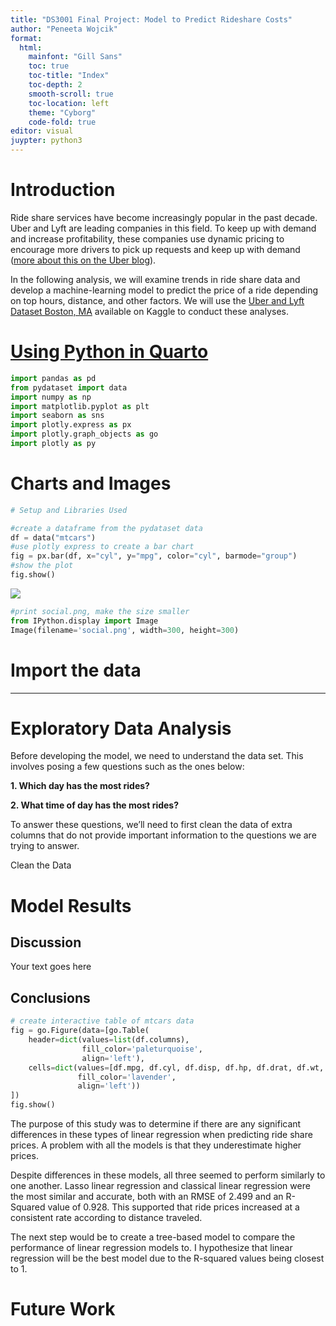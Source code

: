 ```yaml
---
title: "DS3001 Final Project: Model to Predict Rideshare Costs"
author: "Peneeta Wojcik"
format: 
  html:
    mainfont: "Gill Sans"
    toc: true
    toc-title: "Index"
    toc-depth: 2
    smooth-scroll: true
    toc-location: left
    theme: "Cyborg"
    code-fold: true
editor: visual
juypter: python3
---
```


# Introduction

Ride share services have become increasingly popular in the past decade. Uber and Lyft are leading companies in this field. To keep up with demand and increase profitability, these companies use dynamic pricing to encourage more drivers to pick up requests and keep up with demand ([more about this on the Uber blog](https://www.uber.com/en-GB/blog/uber-dynamic-pricing/)).

In the following analysis, we will examine trends in ride share data and develop a machine-learning model to predict the price of a ride depending on top hours, distance, and other factors. We will use the [Uber and Lyft Dataset Boston, MA](https://www.kaggle.com/datasets/brllrb/uber-and-lyft-dataset-boston-ma "Click to view dataset") available on Kaggle to conduct these analyses.


# [Using Python in Quarto](https://quarto.org/docs/computations/python.html)

```python
import pandas as pd
from pydataset import data
import numpy as np
import matplotlib.pyplot as plt
import seaborn as sns
import plotly.express as px
import plotly.graph_objects as go
import plotly as py

```

# Charts and Images

```python
# Setup and Libraries Used

#create a dataframe from the pydataset data
df = data("mtcars")
#use plotly express to create a bar chart
fig = px.bar(df, x="cyl", y="mpg", color="cyl", barmode="group")
#show the plot
fig.show()
```

![](bd.png){fig-align="center"}

```python
#print social.png, make the size smaller
from IPython.display import Image
Image(filename='social.png', width=300, height=300)
```

# Import the data


------------------------------------------------------------------------

# Exploratory Data Analysis

Before developing the model, we need to understand the data set. This involves posing a few questions such as the ones below:

**1. Which day has the most rides?**

**2. What time of day has the most rides?**

To answer these questions, we'll need to first clean the data of extra columns that do not provide important information to the questions we are trying to answer.

Clean the Data

# Model Results

::: {.panel-tabset}
## Discussion

Your text goes here

## Conclusions
```python
# create interactive table of mtcars data
fig = go.Figure(data=[go.Table(
    header=dict(values=list(df.columns),
                fill_color='paleturquoise',
                align='left'),
    cells=dict(values=[df.mpg, df.cyl, df.disp, df.hp, df.drat, df.wt, df.qsec, df.vs, df.am, df.gear, df.carb],
               fill_color='lavender',
               align='left'))
])
fig.show()

```

:::

The purpose of this study was to determine if there are any significant differences in these types of linear regression when predicting ride share prices. A problem with all the models is that they underestimate higher prices.

Despite differences in these models, all three seemed to perform similarly to one another. Lasso linear regression and classical linear regression were the most similar and accurate, both with an RMSE of 2.499 and an R-Squared value of 0.928. This supported that ride prices increased at a consistent rate according to distance traveled.

The next step would be to create a tree-based model to compare the performance of linear regression models to. I hypothesize that linear regression will be the best model due to the R-squared values being closest to 1.

# Future Work 

